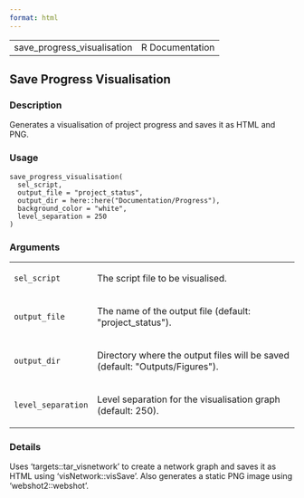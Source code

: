 ```yaml
---
format: html
---
```


<html><head><title>R: Save Progress Visualisation</title>
<meta http-equiv="Content-Type" content="text/html; charset=utf-8" />
<meta name="viewport" content="width=device-width, initial-scale=1.0, user-scalable=yes" />
<link rel="stylesheet" href="https://cdn.jsdelivr.net/npm/katex@0.15.3/dist/katex.min.css">
<script type="text/javascript">
const macros = { "\\R": "\\textsf{R}", "\\code": "\\texttt"};
function processMathHTML() {
    var l = document.getElementsByClassName('reqn');
    for (let e of l) { katex.render(e.textContent, e, { throwOnError: false, macros }); }
    return;
}</script>
<script defer src="https://cdn.jsdelivr.net/npm/katex@0.15.3/dist/katex.min.js"
    onload="processMathHTML();"></script>
<link rel="stylesheet" type="text/css" href="R.css" />
</head><body><div class="container"><main>

<table style="width: 100%;"><tr><td>save_progress_visualisation</td><td style="text-align: right;">R Documentation</td></tr></table>

<h2>Save Progress Visualisation</h2>

<h3>Description</h3>

<p>Generates a visualisation of project progress and saves it as HTML and PNG.
</p>


<h3>Usage</h3>

<pre><code class='language-R'>save_progress_visualisation(
  sel_script,
  output_file = "project_status",
  output_dir = here::here("Documentation/Progress"),
  background_color = "white",
  level_separation = 250
)
</code></pre>


<h3>Arguments</h3>

<table>
<tr><td><code id="sel_script">sel_script</code></td>
<td>
<p>The script file to be visualised.</p>
</td></tr>
<tr><td><code id="output_file">output_file</code></td>
<td>
<p>The name of the output file (default: &quot;project_status&quot;).</p>
</td></tr>
<tr><td><code id="output_dir">output_dir</code></td>
<td>
<p>Directory where the output files will be saved (default: &quot;Outputs/Figures&quot;).</p>
</td></tr>
<tr><td><code id="level_separation">level_separation</code></td>
<td>
<p>Level separation for the visualisation graph (default: 250).</p>
</td></tr>
</table>


<h3>Details</h3>

<p>Uses 'targets::tar_visnetwork' to create a network graph and saves it as
HTML using 'visNetwork::visSave'. Also generates a static PNG image using
'webshot2::webshot'.
</p>

</main>

</div>
</body></html>

